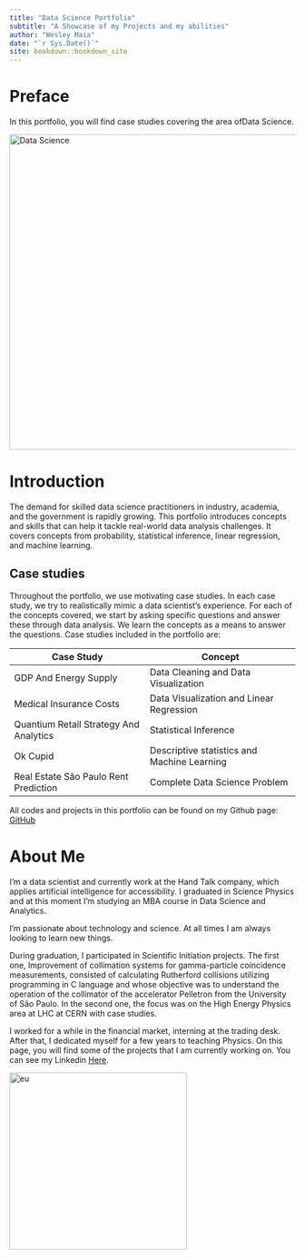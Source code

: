 ---
title: "Data Science Portfolio"
subtitle: "A Showcase of my Projects and my abilities"
author: "Wesley Maia"
date: "`r Sys.Date()`"
site: bookdown::bookdown_site
---

# Preface {.unnumbered}

In this portfolio, you will find case studies covering the area of ​​Data Science.

![](images/Data-Science-Project-Life-Cycle-Data-Science-Project-Edureka1-1.png "Data Science"){width="556"}

# Introduction {.unnumbered}

The demand for skilled data science practitioners in industry, academia, and the government is rapidly growing. This portfolio introduces concepts and skills that can help it tackle real-world data analysis challenges. It covers concepts from probability, statistical inference, linear regression, and machine learning.

## Case studies {.unnumbered}

Throughout the portfolio, we use motivating case studies. In each case study, we try to realistically mimic a data scientist's experience. For each of the concepts covered, we start by asking specific questions and answer these through data analysis. We learn the concepts as a means to answer the questions. Case studies included in the portfolio are:

| **Case Study**                         | **Concept**                                 |
|----------------------------------------|---------------------------------------------|
| GDP And Energy Supply                  | Data Cleaning and Data Visualization        |
| Medical Insurance Costs                | Data Visualization and Linear Regression    |
| Quantium Retail Strategy And Analytics | Statistical Inference                       |
| Ok Cupid                               | Descriptive statistics and Machine Learning |
| Real Estate São Paulo Rent Prediction  | Complete Data Science Problem               |

All codes and projects in this portfolio can be found on my Github page: [GitHub](https://github.com/WMaia9)

# About Me {#author .unnumbered}

I'm a data scientist and currently work at the Hand Talk company, which applies artificial intelligence for accessibility. I graduated in Science Physics and at this moment I'm studying an MBA course in Data Science and Analytics.

I'm passionate about technology and science. At all times I am always looking to learn new things.

During graduation, I participated in Scientific Initiation projects. The first one, Improvement of collimation systems for gamma-particle coincidence measurements, consisted of calculating Rutherford collisions utilizing programming in C language and whose objective was to understand the operation of the collimator of the accelerator Pelletron from the University of São Paulo. In the second one, the focus was on the High Energy Physics area at LHC at CERN with case studies.

I worked for a while in the financial market, interning at the trading desk. After that, I dedicated myself for a few years to teaching Physics.
On this page, you will find some of the projects that I am currently working on. You can see my Linkedin [Here](https://www.linkedin.com/in/wesley-maia-62009612a/).\

![](images/eu.png "eu"){width="312"}
